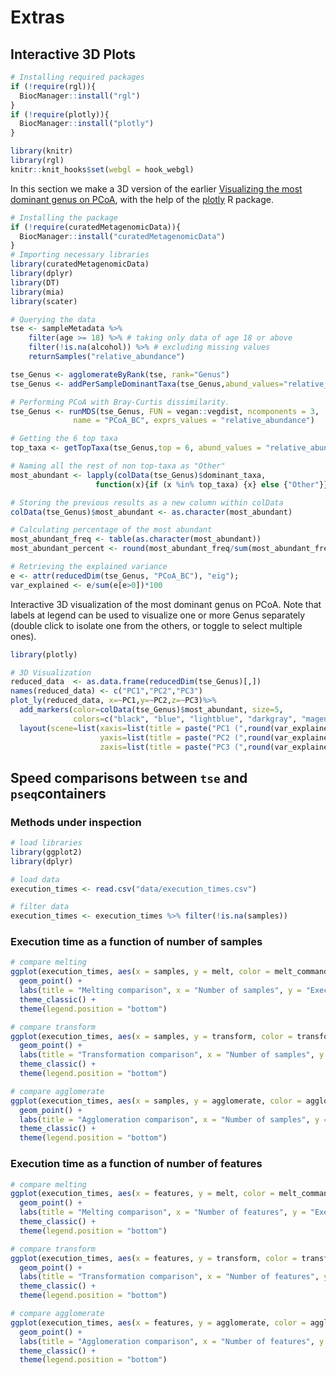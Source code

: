 # Extras {#extras}

## Interactive 3D Plots

```r
# Installing required packages
if (!require(rgl)){
  BiocManager::install("rgl")  
}
if (!require(plotly)){
  BiocManager::install("plotly")  
}
```

```r
library(knitr)
library(rgl)
knitr::knit_hooks$set(webgl = hook_webgl)
```


In this section we make a 3D version of the earlier [ Visualizing the most dominant genus on PCoA](https://microbiome.github.io/OMA/microbiome-exploration.html#visualizing-the-most-dominant-genus-on-pcoa), with the help of the [plotly](https://plotly.com/r/) R package.

```r
# Installing the package
if (!require(curatedMetagenomicData)){
  BiocManager::install("curatedMetagenomicData")  
}
# Importing necessary libraries
library(curatedMetagenomicData)
library(dplyr)
library(DT)
library(mia)
library(scater)

# Querying the data
tse <- sampleMetadata %>%
    filter(age >= 18) %>% # taking only data of age 18 or above
    filter(!is.na(alcohol)) %>% # excluding missing values
    returnSamples("relative_abundance")

tse_Genus <- agglomerateByRank(tse, rank="Genus")
tse_Genus <- addPerSampleDominantTaxa(tse_Genus,abund_values="relative_abundance", name = "dominant_taxa")

# Performing PCoA with Bray-Curtis dissimilarity.
tse_Genus <- runMDS(tse_Genus, FUN = vegan::vegdist, ncomponents = 3,
              name = "PCoA_BC", exprs_values = "relative_abundance")

# Getting the 6 top taxa
top_taxa <- getTopTaxa(tse_Genus,top = 6, abund_values = "relative_abundance")

# Naming all the rest of non top-taxa as "Other"
most_abundant <- lapply(colData(tse_Genus)$dominant_taxa,
                   function(x){if (x %in% top_taxa) {x} else {"Other"}})

# Storing the previous results as a new column within colData
colData(tse_Genus)$most_abundant <- as.character(most_abundant)

# Calculating percentage of the most abundant
most_abundant_freq <- table(as.character(most_abundant))
most_abundant_percent <- round(most_abundant_freq/sum(most_abundant_freq)*100, 1)

# Retrieving the explained variance
e <- attr(reducedDim(tse_Genus, "PCoA_BC"), "eig");
var_explained <- e/sum(e[e>0])*100
```

Interactive 3D visualization of the most dominant genus on PCoA.
Note that labels at legend can be used to visualize one or more Genus separately (double click to isolate one from the others, or toggle to select multiple ones).

```r
library(plotly)

# 3D Visualization
reduced_data  <- as.data.frame(reducedDim(tse_Genus)[,])
names(reduced_data) <- c("PC1","PC2","PC3")
plot_ly(reduced_data, x=~PC1,y=~PC2,z=~PC3)%>%
  add_markers(color=colData(tse_Genus)$most_abundant, size=5,
              colors=c("black", "blue", "lightblue", "darkgray", "magenta", "darkgreen", "red")) %>%
  layout(scene=list(xaxis=list(title = paste("PC1 (",round(var_explained[1],1),"%)")),
                    yaxis=list(title = paste("PC2 (",round(var_explained[2],1),"%)")),
                    zaxis=list(title = paste("PC3 (",round(var_explained[3],1),"%)"))))

```

## Speed comparisons between `tse` and `pseq`containers

### Methods under inspection

```r
# load libraries
library(ggplot2)
library(dplyr)
```

```r
# load data
execution_times <- read.csv("data/execution_times.csv")
```

```r
# filter data
execution_times <- execution_times %>% filter(!is.na(samples)) 
```

### Execution time as a function of number of samples

```r
# compare melting
ggplot(execution_times, aes(x = samples, y = melt, color = melt_command)) + 
  geom_point() +
  labs(title = "Melting comparison", x = "Number of samples", y = "Execution time in s", color = "melt command", caption = "Execution time of melting as a function of number of samples") +
  theme_classic() +
  theme(legend.position = "bottom")
```

```r
# compare transform
ggplot(execution_times, aes(x = samples, y = transform, color = transform_command)) + 
  geom_point() +
  labs(title = "Transformation comparison", x = "Number of samples", y = "Execution time in s", color = "transform command", caption = "Execution time of transformation as a function of number of samples") +
  theme_classic() +
  theme(legend.position = "bottom")
```

```r
# compare agglomerate
ggplot(execution_times, aes(x = samples, y = agglomerate, color = agglomerate_command)) + 
  geom_point() +
  labs(title = "Agglomeration comparison", x = "Number of samples", y = "Execution time in s", color = "agglomerate method", caption = "Execution time of agglomeration as a function of number of samples") +
  theme_classic() +
  theme(legend.position = "bottom")
```

### Execution time as a function of number of features

```r
# compare melting
ggplot(execution_times, aes(x = features, y = melt, color = melt_command)) + 
  geom_point() +
  labs(title = "Melting comparison", x = "Number of features", y = "Execution time in s", color = "melt command", caption = "Execution time of melting as a function of number of features") +
  theme_classic() +
  theme(legend.position = "bottom")
```

```r
# compare transform
ggplot(execution_times, aes(x = features, y = transform, color = transform_command)) + 
  geom_point() +
  labs(title = "Transformation comparison", x = "Number of features", y = "Execution time in s", color = "transform command", caption = "Execution time of transformation as a function of number of features") +
  theme_classic() +
  theme(legend.position = "bottom")
```

```r
# compare agglomerate
ggplot(execution_times, aes(x = features, y = agglomerate, color = agglomerate_command)) + 
  geom_point() +
  labs(title = "Agglomeration comparison", x = "Number of features", y = "Execution time in s", color = "agglomerate method", caption = "Execution time of agglomeration as a function of number of features") +
  theme_classic() +
  theme(legend.position = "bottom")
```
